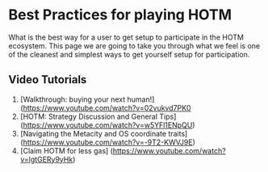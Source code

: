 
# Best Practices for playing HOTM

What is the best way for a user to get setup to participate in the HOTM ecosystem. 
This page we are going to take you through what we feel is one of the cleanest and simplest ways to get yourself setup for participation.


## Video Tutorials

1. [Walkthrough: buying your next human!] (https://www.youtube.com/watch?v=02vukvd7PK0
1. [HOTM: Strategy Discussion and General Tips] (https://www.youtube.com/watch?v=w5YFl1ENpQU)
1. [Navigating the Metacity and OS coordinate traits] (https://www.youtube.com/watch?v=-9T2-KWVJ9E)
1. [Claim HOTM for less gas] (https://www.youtube.com/watch?v=lgtGERy9yHk)
